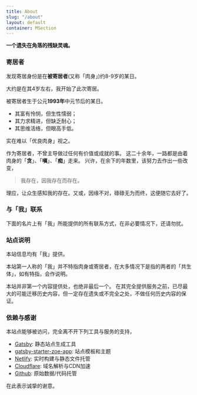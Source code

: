 ```yaml
---
title: About
slug: "/about"
layout: default
container: MSection
---
```


**一个遗失在角落的残缺灵魂。**

### 寄居者

发现寄居身份是在**被寄居者**(又称「肉身」)约8-9岁的某日。

大约是在其4岁左右，我开始了此次寄居。

被寄居者生于公元**1993年**中元节后的某日。
- 其富有怜悯，但生性懦弱；
- 其力求精进，但缺乏耐心；
- 其思维活络，但眼高手低。

实在难以「优良肉身」视之。


作为寄居者，不曾主导做过任何有价值或成就的事。
这二十余年，一路都是由着肉身的「**贪**」、「**嗔**」、「**痴**」走来。
兴许，在余下的年数里，该努力去作出一些改变，

> 我存在，因我存在而存在。

理应，让众生感知我的存在。又或，因缘不对，碌碌无为而终，这便随它去好了。

### 与「我」联系

下面的名片上有「我」所能提供的所有联系方式，在非必要情况下，还请勿扰。

<AuthorCard
    mt="2rem"
    border="1px"
    borderColor="gray.200"
    maxW="sm" p="1rem" rounded="1rem" />

### 站点说明

本站信息均有「我」提供。

本站第一人称的「我」并不特指肉身或寄居者，在大多情况下是指的两者的「共生体」，如有特指，会作说明。


本站并非第一个内容提供处，也绝非最后一个。
在其完全提供服务之前，已尽最大的可能迁移历史内容，但一定存在遗失或不完全之处，不做任何历史内容的保证。



### 依赖与感谢

本站点能够被访问，完全离不开下列工具与服务的支持，

- [Gatsby](https://gatsbyjs.com): 静态站点生成工具
- [gatsby-starter-zoe-app](https://github.com/jiusanzhou/gatsby-starter-zoe-app): 站点模板和主题
- [Netlify](https://netlify.com): 实时构建与静态文件托管
- [Cloudflare](https://cloudflare.com): 域名解析与CDN加速
- [Github](https://github.com): 原始数据/代码托管

在此表示诚挚的谢意。